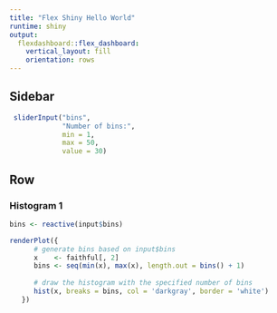```yaml
---
title: "Flex Shiny Hello World"
runtime: shiny
output: 
  flexdashboard::flex_dashboard:
    vertical_layout: fill
    orientation: rows
---
```


Sidebar {.sidebar}
--------------------------

```r
 sliderInput("bins",
             "Number of bins:",
             min = 1,
             max = 50,
             value = 30)
```

Row 
---------------------

### Histogram 1

```r
bins <- reactive(input$bins)
```


```r

renderPlot({
      # generate bins based on input$bins
      x    <- faithful[, 2] 
      bins <- seq(min(x), max(x), length.out = bins() + 1)
      
      # draw the histogram with the specified number of bins
      hist(x, breaks = bins, col = 'darkgray', border = 'white')
   })

```


